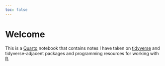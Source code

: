 ```yaml
---
toc: false
---
```


# Welcome {.unnumbered}

This is a [Quarto](https://quarto.org/) notebook that contains notes I have taken on [tidyverse](https://www.tidyverse.org/) and tidyverse-adjacent packages and programming resources for working with [R](https://www.r-project.org/).
